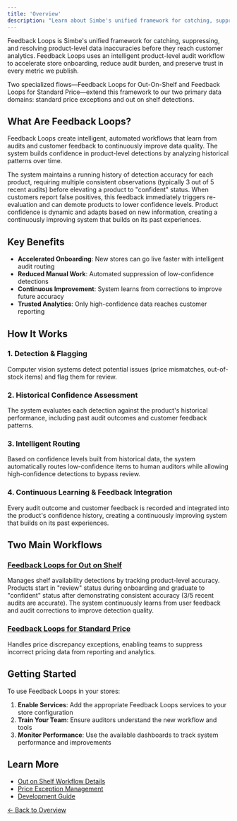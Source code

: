 ```yaml
---
title: 'Overview'
description: "Learn about Simbe's unified framework for catching, suppressing, and resolving product-level data inaccuracies"
---
```


Feedback Loops is Simbe's unified framework for catching, suppressing, and resolving product-level data inaccuracies before they reach customer analytics. Feedback Loops uses an intelligent product-level audit workflow to accelerate store onboarding, reduce audit burden, and preserve trust in every metric we publish.

Two specialized flows—Feedback Loops for Out-On-Shelf and Feedback Loops for Standard Price—extend this framework to our two primary data domains: standard price exceptions and out on shelf detections.

## What Are Feedback Loops?

Feedback Loops create intelligent, automated workflows that learn from audits and customer feedback to continuously improve data quality. The system builds confidence in product-level detections by analyzing historical patterns over time.

The system maintains a running history of detection accuracy for each product, requiring multiple consistent observations (typically 3 out of 5 recent audits) before elevating a product to "confident" status. When customers report false positives, this feedback immediately triggers re-evaluation and can demote products to lower confidence levels. Product confidence is dynamic and adapts based on new information, creating a continuously improving system that builds on its past experiences.

## Key Benefits

- **Accelerated Onboarding**: New stores can go live faster with intelligent audit routing
- **Reduced Manual Work**: Automated suppression of low-confidence detections
- **Continuous Improvement**: System learns from corrections to improve future accuracy
- **Trusted Analytics**: Only high-confidence data reaches customer reporting

## How It Works

### 1. Detection & Flagging
Computer vision systems detect potential issues (price mismatches, out-of-stock items) and flag them for review.

### 2. Historical Confidence Assessment
The system evaluates each detection against the product's historical performance, including past audit outcomes and customer feedback patterns.

### 3. Intelligent Routing
Based on confidence levels built from historical data, the system automatically routes low-confidence items to human auditors while allowing high-confidence detections to bypass review.

### 4. Continuous Learning & Feedback Integration
Every audit outcome and customer feedback is recorded and integrated into the product's confidence history, creating a continuously improving system that builds on its past experiences.

## Two Main Workflows

### [Feedback Loops for Out on Shelf](/internal/services/feedback-loops/out-on-shelf)
Manages shelf availability detections by tracking product-level accuracy. Products start in "review" status during onboarding and graduate to "confident" status after demonstrating consistent accuracy (3/5 recent audits are accurate). The system continuously learns from user feedback and audit corrections to improve detection quality.

### [Feedback Loops for Standard Price](/internal/services/feedback-loops/standard-price)
Handles price discrepancy exceptions, enabling teams to suppress incorrect pricing data from reporting and analytics.

## Getting Started

To use Feedback Loops in your stores:

1. **Enable Services**: Add the appropriate Feedback Loops services to your store configuration
2. **Train Your Team**: Ensure auditors understand the new workflow and tools
3. **Monitor Performance**: Use the available dashboards to track system performance and improvements

## Learn More

- [Out on Shelf Workflow Details](/internal/services/feedback-loops/out-on-shelf)
- [Price Exception Management](/internal/services/feedback-loops/standard-price)
- [Development Guide](/development)

[← Back to Overview](/overview)
